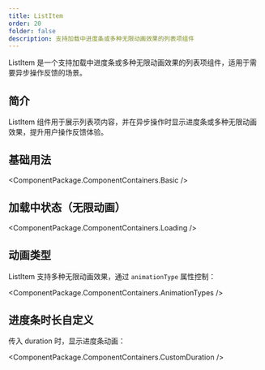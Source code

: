 ```yaml
---
title: ListItem
order: 20
folder: false
description: 支持加载中进度条或多种无限动画效果的列表项组件
---
```


ListItem 是一个支持加载中进度条或多种无限动画效果的列表项组件，适用于需要异步操作反馈的场景。

## 简介

ListItem 组件用于展示列表项内容，并在异步操作时显示进度条或多种无限动画效果，提升用户操作反馈体验。

## 基础用法

<ComponentPackage.ComponentContainers.Basic />

## 加载中状态（无限动画）

<ComponentPackage.ComponentContainers.Loading />

## 动画类型

ListItem 支持多种无限动画效果，通过 `animationType` 属性控制：

<ComponentPackage.ComponentContainers.AnimationTypes />

## 进度条时长自定义

传入 duration 时，显示进度条动画：

<ComponentPackage.ComponentContainers.CustomDuration />
